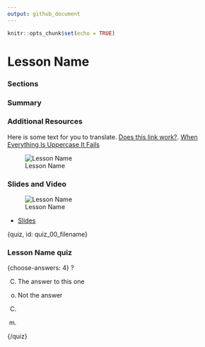 ```yaml
---
output: github_document
---
```


```r
knitr::opts_chunk$set(echo = TRUE)
```

# Lesson Name

### Sections

### Summary

### Additional Resources

Here is some text for you to translate.  [Does this link work?](http://johnmuschelli.com).  [When Everything Is Uppercase It Fails](http://google.com)

![Lesson Name](YouTube Link)


### Slides and Video

![Lesson Name](YouTube Link)

* [Slides](Link to Slides)


{quiz, id: quiz_00_filename}

### Lesson Name quiz

{choose-answers: 4}
? 

C) The answer to this one
o) Not the answer

C) 
m)

{/quiz}


